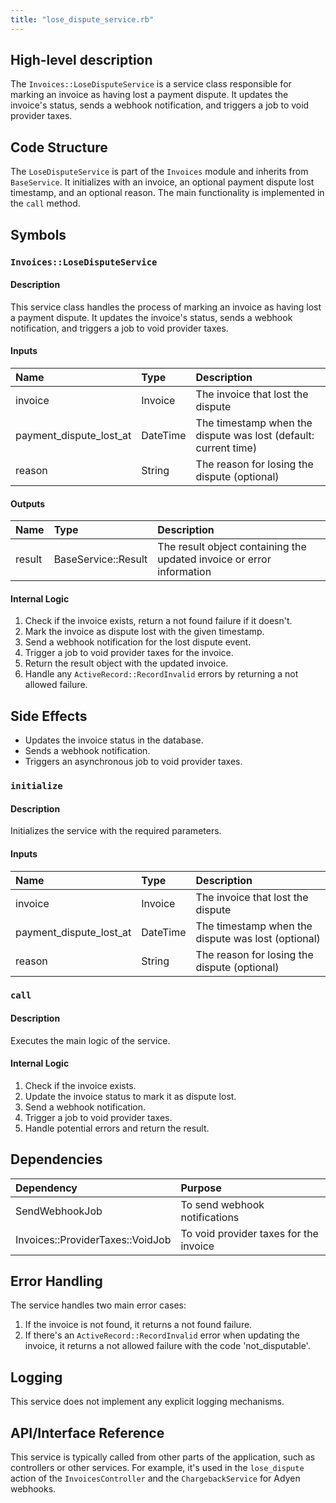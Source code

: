 ```yaml
---
title: "lose_dispute_service.rb"
---
```


## High-level description
The `Invoices::LoseDisputeService` is a service class responsible for marking an invoice as having lost a payment dispute. It updates the invoice's status, sends a webhook notification, and triggers a job to void provider taxes.

## Code Structure
The `LoseDisputeService` is part of the `Invoices` module and inherits from `BaseService`. It initializes with an invoice, an optional payment dispute lost timestamp, and an optional reason. The main functionality is implemented in the `call` method.

## Symbols

### `Invoices::LoseDisputeService`
#### Description
This service class handles the process of marking an invoice as having lost a payment dispute. It updates the invoice's status, sends a webhook notification, and triggers a job to void provider taxes.

#### Inputs
| Name | Type | Description |
|:-----|:-----|:------------|
| invoice | Invoice | The invoice that lost the dispute |
| payment_dispute_lost_at | DateTime | The timestamp when the dispute was lost (default: current time) |
| reason | String | The reason for losing the dispute (optional) |

#### Outputs
| Name | Type | Description |
|:-----|:-----|:------------|
| result | BaseService::Result | The result object containing the updated invoice or error information |

#### Internal Logic
1. Check if the invoice exists, return a not found failure if it doesn't.
2. Mark the invoice as dispute lost with the given timestamp.
3. Send a webhook notification for the lost dispute event.
4. Trigger a job to void provider taxes for the invoice.
5. Return the result object with the updated invoice.
6. Handle any `ActiveRecord::RecordInvalid` errors by returning a not allowed failure.

## Side Effects
- Updates the invoice status in the database.
- Sends a webhook notification.
- Triggers an asynchronous job to void provider taxes.

### `initialize`
#### Description
Initializes the service with the required parameters.

#### Inputs
| Name | Type | Description |
|:-----|:-----|:------------|
| invoice | Invoice | The invoice that lost the dispute |
| payment_dispute_lost_at | DateTime | The timestamp when the dispute was lost (optional) |
| reason | String | The reason for losing the dispute (optional) |

### `call`
#### Description
Executes the main logic of the service.

#### Internal Logic
1. Check if the invoice exists.
2. Update the invoice status to mark it as dispute lost.
3. Send a webhook notification.
4. Trigger a job to void provider taxes.
5. Handle potential errors and return the result.

## Dependencies
| Dependency | Purpose |
|:-----------|:--------|
| SendWebhookJob | To send webhook notifications |
| Invoices::ProviderTaxes::VoidJob | To void provider taxes for the invoice |

## Error Handling
The service handles two main error cases:
1. If the invoice is not found, it returns a not found failure.
2. If there's an `ActiveRecord::RecordInvalid` error when updating the invoice, it returns a not allowed failure with the code 'not_disputable'.

## Logging
This service does not implement any explicit logging mechanisms.

## API/Interface Reference
This service is typically called from other parts of the application, such as controllers or other services. For example, it's used in the `lose_dispute` action of the `InvoicesController` and the `ChargebackService` for Adyen webhooks.